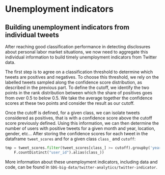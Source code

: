 # Unemployment indicators

## Building unemployment indicators from individual tweets

After reaching good classification performance in detecting disclosures about personal labor market situations, we now need to aggregate this individual information to build timely unemployment indicators from Twitter data.

The first step is to agree on a classification threshold to determine which tweets are positives and negatives. To choose this threshold, we rely on the labelled tweets sampled along the confidence score distribution, as described in the previous part. To define the cutoff, we identify the two points in the rank distribution between which the share of positives goes from over 0.5 to below 0.5. We take the average together the confidence scores at these two points and consider the result as our cutoff.

Once the cutoff is defined, for a given class, we can isolate tweets considered as positives, that is with a confidence score above the cutoff score previously defined. Using this information, we can then determine the number of users with positive tweets for a given month and year, location, gender, etc... After storing the confidence scores for each tweet in the dataframe `tweet_scores` and for a given class `class_` and `cutoff`:

```python
tmp = tweet_scores.filter(tweet_scores[class_] >= cutoff).groupby('year', 'month', 'user_location', 'gender').agg(
    F.countDistinct("user_id").alias(class_))
```
More information about these unemployment indicators, including data and code, can be found in `SDG-big-data/twitter-analytics/twitter-indicator`.




